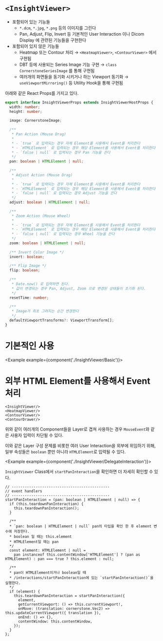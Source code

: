 
# `<InsightViewer>`

- 포함되어 있는 기능들
    - `*.dcm`, `*.jpg`, `*.png` 등의 이미지를 그린다
    - Pan, Adjust, Flip, Invert 등 기본적인 User Interaction 이나 Dicom Display 에 관련된 기능들을 구현한다
- 포함되어 있지 않은 기능들
    - Heatmap 또는 Contour 처리 → `<HeatmapViewer>`, `<ContourViewer>` 에서 구현됨
    - DBT 등에 사용되는 Series Image 기능 구현 → `class CornerstoneSeriesImage` 를 통해 구현됨
    - 여러개의 화면들을 동기화 시키거나 하는 Viewport 동기화 → `useViewportMirroring()` 등 Utility Hook을 통해 구현됨

아래와 같은 React Props를 가지고 있다.

```ts
export interface InsightViewerProps extends InsightViewerHostProps {
  width: number;
  height: number;
  
  image: CornerstoneImage;
  
  /**
   * Pan Action (Mouse Drag)
   * 
   * - `true` 로 입력되는 경우 자체 Element를 사용해서 Event를 처리한다
   * - `HTMLElement` 로 입력되는 경우 해당 Element를 사용해서 Event를 처리한다
   * - `false | null` 로 입력되는 경우 Pan 기능을 끈다
   */
  pan: boolean | HTMLElement | null;
  
  /**
   * Adjust Action (Mouse Drag)
   *
   * - `true` 로 입력되는 경우 자체 Element를 사용해서 Event를 처리한다
   * - `HTMLElement` 로 입력되는 경우 해당 Element를 사용해서 Event를 처리한다
   * - `false | null` 로 입력되는 경우 Adjust 기능을 끈다
   */
  adjust: boolean | HTMLElement | null;
  
  /**
   * Zoom Action (Mouse Wheel)
   *
   * - `true` 로 입력되는 경우 자체 Element를 사용해서 Event를 처리한다
   * - `HTMLElement` 로 입력되는 경우 해당 Element를 사용해서 Event를 처리한다
   * - `false | null` 로 입력되는 경우 Wheel 기능을 끈다
   */
  zoom: boolean | HTMLElement | null;
  
  /** Invert Color Image */
  invert: boolean;
  
  /** Flip Image */
  flip: boolean;
  
  /**
   * Date.now() 로 입력하면 된다.
   * 값이 변경되는 경우 Pan, Adjust, Zoom 으로 변경된 상태들이 초기화 된다.
   */
  resetTime: number;
  
  /**
   * Image가 최초 그려지는 순간 변경한다
   */
  defaultViewportTransforms?: ViewportTransform[];
}
```

# 기본적인 사용

<Example example={component('./InsightViewer/Basic')}>
  <InsightViewerPreview height={720}/>
</Example>

# 외부 HTML Element를 사용해서 Event 처리

```tsx
<InsightViewer/>
<HeatmapViewer/>
<ContourViewer/>
<ContourDrawer/>
```

위와 같이 여러개의 Component들을 Layer로 겹쳐 사용하는 경우 `MouseEvent`와 같은 사용자 입력이 차단될 수 있다.

이와 같은 Layer 구성 문제를 비롯한 여러 User Interaction을 외부에 위임하기 위해, 일부 속성들은 `boolean` 뿐만 아니라 `HTMLElement`로 입력될 수 있다.

<Example example={component('./InsightViewer/DelegateInteraction')}>
  <InsightViewerPreview height={720}/>
</Example>

`InsightViewer` Class에서 `startPanInteraction`을 확인하면 더 자세히 확인할 수 있다.

```tsx
// ---------------------------------------------
// event handlers
// ---------------------------------------------
startPanInteraction = (pan: boolean | HTMLElement | null) => {
  if (this.teardownPanInteraction) {
    this.teardownPanInteraction();
  }

  /**
  * `pan: boolean | HTMLElement | null` pan의 타입을 확인 한 후 element 변수에 저장한다.
  * boolean 일 때는 this.element
  * HTMLElement일 때는 pan
  */
  const element: HTMLElement | null =
    pan instanceof this.contentWindow['HTMLElement'] ? (pan as HTMLElement) : pan === true ? this.element : null;

  /**
  * pan이 HTMLElement이거나 boolean일 때
  * /interactions/startPanInteraction에 있는 `startPanInteraction()`을 실행한다.
  */
  if (element) {
    this.teardownPanInteraction = startPanInteraction({
      element,
      getCurrentViewport: () => this.currentViewport!,
      onMove: (translation: cornerstone.Vec2) => this.updateCurrentViewport({ translation }),
      onEnd: () => {},
      contentWindow: this.contentWindow,
    });
  }
};
  ```